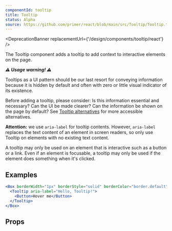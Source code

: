 ```yaml
---
componentId: tooltip
title: Tooltip
status: Alpha
source: https://github.com/primer/react/blob/main/src/Tooltip/Tooltip.tsx
---
```



<DeprecationBanner replacementUrl={'/design/components/tooltip/react'} />

The Tooltip component adds a tooltip to add context to interactive elements on the page.

**_⚠️ Usage warning! ⚠️_**

Tooltips as a UI pattern should be our last resort for conveying information because it is hidden by default and often with zero or little visual indicator of its existence.

Before adding a tooltip, please consider: Is this information essential and necessary? Can the UI be made clearer? Can the information be shown on the page by default? See [Tooltip alternatives](https://primer.style/design/accessibility/tooltip-alternatives) for more accessible alternatives.

**Attention:** we use `aria-label` for tooltip contents. However, `aria-label` replaces the text content of an element in screen readers, so only use Tooltip on elements with no existing text content.

A tooltip may only be used on an element that is interactive such as a button or a link. Even if an element is focusable, a tooltip may only be used if the element does something when it's clicked.

## Examples

```jsx live
<Box borderWidth="1px" borderStyle="solid" borderColor="border.default" borderRadius={2} p={3}>
  <Tooltip aria-label="Hello, Tooltip!">
    <Button>Hover me</Button>
  </Tooltip>
</Box>
```

## Props

<ComponentProps data={data} />
